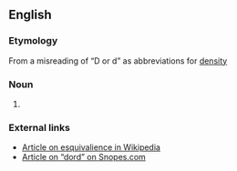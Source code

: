 ==English==
{{rfv}}
{{wikipedia}}
===Etymology===
From a misreading of “D or d” as abbreviations for [[density]]

===Noun===
{{infl|en|noun}}

# {{non-gloss definition|A [[ghost word]] that was in the 1934 Webster’s New International Dictionary for five years, defined as meaning “density”.}}

===External links===
* [[w:esquivalience|Article on esquivalience in Wikipedia]]
* [http://www.snopes.com/language/mistakes/dord.htm Article on “dord” on Snopes.com]